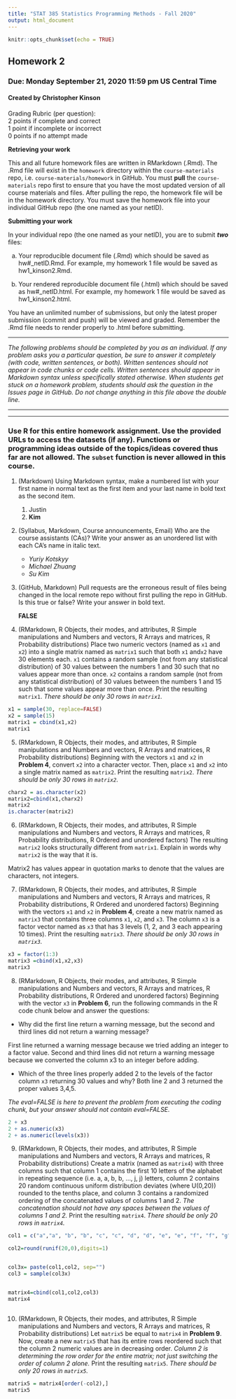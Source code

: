 ```yaml
---
title: "STAT 385 Statistics Programming Methods - Fall 2020"
output: html_document
---
```


```r
knitr::opts_chunk$set(echo = TRUE)
```

## Homework 2
### Due: Monday September 21, 2020 11:59 pm US Central Time
#### Created by Christopher Kinson

Grading Rubric (per question):  
2 points if complete and correct  
1 point if incomplete or incorrect  
0 points if no attempt made  


**Retrieving your work**

This and all future homework files are written in RMarkdown (.Rmd). The .Rmd file will exist in the `homework` directory within the `course-materials` repo, i.e. `course-materials/homework` in GitHub. You must **pull** the `course-materials` repo first to ensure that you have the most updated version of all course materials and files. After pulling the repo, the homework file will be in the homework directory. You must save the homework file into your individual GitHub repo (the one named as your netID). 

**Submitting your work**

In your individual repo (the one named as your netID), you are to submit ***two*** files:

a. Your reproducible document file (.Rmd) which should be saved as hw#_netID.Rmd. For example, my homework 1 file would be saved as hw1_kinson2.Rmd.

b. Your rendered reproducible document file (.html) which should be saved as hw#_netID.html. For example, my homework 1 file would be saved as hw1_kinson2.html.

You have an unlimited number of submissions, but only the latest proper submission (commit and push) will be viewed and graded. Remember the .Rmd file needs to render properly to .html before submitting. 


***


*The following problems should be completed by you as an individual. If any problem asks you a particular question, be sure to answer it completely (with code, written sentences, or both). Written sentences should not appear in code chunks or code cells. Written sentences should appear in Markdown syntax unless specifically stated otherwise. When students get stuck on a homework problem, students should ask the question in the Issues page in GitHub. Do not change anything in this file above the double line.*


***
***


### Use R for this entire homework assignment. Use the provided URLs to access the datasets (if any). Functions or programming ideas outside of the topics/ideas covered thus far are not allowed. The `subset` function is never allowed in this course.

1. (Markdown) Using Markdown syntax, make a numbered list with your first name in normal text as the first item and your last name in bold text as the second item. 

    1. Justin 
    2. **Kim**


2. (Syllabus, Markdown, Course announcements, Email) Who are the course assistants (CAs)? Write your answer as an unordered list with each CA's name in italic text.

    * *Yuriy Kotskyy*
    * *Michael Zhuang*
    * *Su Kim*


3. (GitHub, Markdown) Pull requests are the erroneous result of files being changed in the local remote repo without first pulling the repo in GitHub. Is this true or false? Write your answer in bold text.

    **FALSE**


4. (RMarkdown, R Objects, their modes, and attributes, R Simple manipulations and Numbers and vectors, R Arrays and matrices, R Probability distributions) Place two numeric vectors (named as `x1` and `x2`) into a single matrix named as `matrix1` such that both `x1` and`x2` have 30 elements each. `x1` contains a random sample (not from any statistical distribution) of 30 values between the numbers 1 and 30 such that no values appear more than once. `x2` contains a random sample (not from any statistical distribution) of 30 values between the numbers 1 and 15 such that some values appear more than once. Print the resulting `matrix1`. *There should be only 30 rows in `matrix1`.*

```r
x1 = sample(30, replace=FALSE)
x2 = sample(15)
matrix1 = cbind(x1,x2)
matrix1
```



5. (RMarkdown, R Objects, their modes, and attributes, R Simple manipulations and Numbers and vectors, R Arrays and matrices, R Probability distributions) Beginning with the vectors `x1` and `x2` in **Problem 4**, convert `x2` into a character vector. Then, place `x1` and `x2` into a single matrix named as `matrix2`. Print the resulting `matrix2`. *There should be only 30 rows in `matrix2`.*

```r
charx2 = as.character(x2)
matrix2=cbind(x1,charx2)
matrix2
is.character(matrix2)
```


6. (RMarkdown, R Objects, their modes, and attributes, R Simple manipulations and Numbers and vectors, R Arrays and matrices, R Probability distributions, R Ordered and unordered factors) The resulting `matrix2` looks structurally different from `matrix1`. Explain in words why `matrix2` is the way that it is.

  
  Matrix2 has values appear in quotation marks to denote that the values are characters, not integers.

7. (RMarkdown, R Objects, their modes, and attributes, R Simple manipulations and Numbers and vectors, R Arrays and matrices, R Probability distributions, R Ordered and unordered factors) Beginning with the vectors `x1` and `x2` in **Problem 4**, create a new matrix named as `matrix3` that contains three columns `x1`, `x2`, and `x3`. The column `x3` is a factor vector named as `x3` that has 3 levels (1, 2, and 3 each appearing 10 times). Print the resulting `matrix3`. *There should be only 30 rows in `matrix3`.*

```r
x3 = factor(1:3)
matrix3 =cbind(x1,x2,x3)
matrix3

```


8. (RMarkdown, R Objects, their modes, and attributes, R Simple manipulations and Numbers and vectors, R Arrays and matrices, R Probability distributions, R Ordered and unordered factors) Beginning with the vector `x3` in **Problem 6**, run the following commands in the R code chunk below and answer the questions:  

- Why did the first line return a warning message, but the second and third lines did not return a warning message? 

First line returned a warning message because we tried adding an integer to a factor value. Second and third lines did not return a warning message because we converted the column x3 to an integer before adding.

- Which of the three lines properly added 2 to the levels of the factor column `x3` returning 30 values and why? 
Both line 2 and 3 returned the proper values 3,4,5.

*The eval=FALSE is here to prevent the problem from executing the coding chunk, but your answer should not contain eval=FALSE.*

```r
2 + x3
2 + as.numeric(x3)
2 + as.numeric(levels(x3))
```


9. (RMarkdown, R Objects, their modes, and attributes, R Simple manipulations and Numbers and vectors, R Arrays and matrices, R Probability distributions) Create a matrix (named as `matrix4`) with three columns such that column 1 contains the first 10 letters of the alphabet in repeating sequence (i.e. a, a, b, b, ..., j, j) letters, column 2 contains 20 random continuous uniform distribution deviates (where U(0,20)) rounded to the tenths place, and column 3 contains a randomized ordering of the concatenated values of columns 1 and 2. *The concatenation should not have any spaces between the values of columns 1 and 2.* Print the resulting `matrix4`. *There should be only 20 rows in `matrix4`.*

```r
col1 = c("a","a", "b", "b", "c", "c", "d", "d", "e", "e", "f", "f", "g", "g", "h", "h", "i", "i", "j", "j")

col2=round(runif(20,0),digits=1)


col3x= paste(col1,col2, sep="")
col3 = sample(col3x)


matrix4=cbind(col1,col2,col3)
matrix4



```



10. (RMarkdown, R Objects, their modes, and attributes, R Simple manipulations and Numbers and vectors, R Arrays and matrices, R Probability distributions) Let `matrix5` be equal to `matrix4` in **Problem 9**. Now, create a new `matrix5` that has its entire rows reordered such that the column 2 numeric values are in decreasing order. *Column 2 is determining the row order for the entire matrix; not just switching the order of column 2 alone.* Print the resulting `matrix5`. *There should be only 20 rows in `matrix5`.*

```r
matrix5 = matrix4[order(-col2),]
matrix5


```

